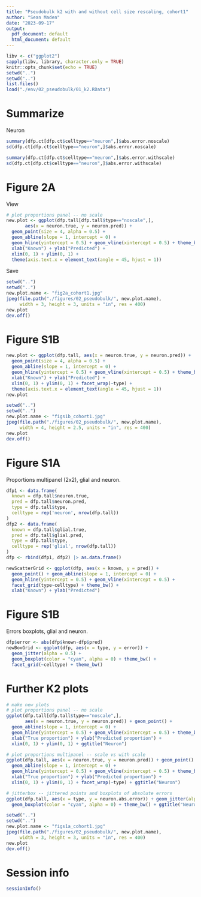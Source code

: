 ```yaml
---
title: "Pseudobulk k2 with and without cell size rescaling, cohort1"
author: "Sean Maden"
date: "2023-09-17"
output:
  pdf_document: default
  html_document: default
---
```


```r
libv <- c("ggplot2")
sapply(libv, library, character.only = TRUE)
knitr::opts_chunk$set(echo = TRUE)
setwd("..")
setwd("..")
list.files()
load("./env/02_pseudobulk/01_k2.RData")
```


# Summarize

Neuron

```r
summary(dfp.ct[dfp.ct$celltype=="neuron",]$abs.error.noscale)
sd(dfp.ct[dfp.ct$celltype=="neuron",]$abs.error.noscale)

summary(dfp.ct[dfp.ct$celltype=="neuron",]$abs.error.withscale)
sd(dfp.ct[dfp.ct$celltype=="neuron",]$abs.error.withscale)
```

# Figure 2A

View

```r
# plot proportions panel -- no scale
new.plot <- ggplot(dfp.tall[dfp.tall$type=="noscale",], 
       aes(x = neuron.true, y = neuron.pred)) + 
  geom_point(size = 4, alpha = 0.5) + 
  geom_abline(slope = 1, intercept = 0) + 
  geom_hline(yintercept = 0.5) + geom_vline(xintercept = 0.5) + theme_bw() +
  xlab("Known") + ylab("Predicted") +
  xlim(0, 1) + ylim(0, 1) +
  theme(axis.text.x = element_text(angle = 45, hjust = 1))

```

Save

```r
setwd("..")
setwd("..")
new.plot.name <- "fig2a_cohort1.jpg"
jpeg(file.path("./figures/02_pseudobulk/", new.plot.name), 
     width = 3, height = 3, units = "in", res = 400)
new.plot
dev.off()
```

# Figure S1B

```r
new.plot <- ggplot(dfp.tall, aes(x = neuron.true, y = neuron.pred)) + 
  geom_point(size = 4, alpha = 0.5) + 
  geom_abline(slope = 1, intercept = 0) + 
  geom_hline(yintercept = 0.5) + geom_vline(xintercept = 0.5) + theme_bw() +
  xlab("Known") + ylab("Predicted") +
  xlim(0, 1) + ylim(0, 1) + facet_wrap(~type) +
  theme(axis.text.x = element_text(angle = 45, hjust = 1))
new.plot
```

```r
setwd("..")
setwd("..")
new.plot.name <- "figs1b_cohort1.jpg"
jpeg(file.path("./figures/02_pseudobulk/", new.plot.name), 
     width = 4, height = 2.5, units = "in", res = 400)
new.plot
dev.off()
```

# Figure S1A

Proportions multipanel (2x2), glial and neuron.

```r
dfp1 <- data.frame(
  known = dfp.tall$neuron.true,
  pred = dfp.tall$neuron.pred,
  type = dfp.tall$type,
  celltype = rep('neuron', nrow(dfp.tall))
)
dfp2 <- data.frame(
  known = dfp.tall$glial.true,
  pred = dfp.tall$glial.pred,
  type = dfp.tall$type,
  celltype = rep('glial', nrow(dfp.tall))
)
dfp <- rbind(dfp1, dfp2) |> as.data.frame()

newScatterGrid <- ggplot(dfp, aes(x = known, y = pred)) +
  geom_point() + geom_abline(slope = 1, intercept = 0) + 
  geom_hline(yintercept = 0.5) + geom_vline(xintercept = 0.5) +
  facet_grid(type~celltype) + theme_bw() +
  xlab("Known") + ylab("Predicted")
```

# Figure S1B

Errors boxplots, glial and neuron.

```r
dfp$error <- abs(dfp$known-dfp$pred)
newBoxGrid <- ggplot(dfp, aes(x = type, y = error)) +
  geom_jitter(alpha = 0.5) + 
  geom_boxplot(color = "cyan", alpha = 0) + theme_bw() +
  facet_grid(~celltype) + theme_bw()
```

# Further K2 plots

```r
# make new plots
# plot proportions panel -- no scale
ggplot(dfp.tall[dfp.tall$type=="noscale",], 
       aes(x = neuron.true, y = neuron.pred)) + geom_point() + 
  geom_abline(slope = 1, intercept = 0) + 
  geom_hline(yintercept = 0.5) + geom_vline(xintercept = 0.5) + theme_bw() +
  xlab("True proportion") + ylab("Predicted proportion") +
  xlim(0, 1) + ylim(0, 1) + ggtitle("Neuron")

# plot proportions multipanel -- scale vs with scale
ggplot(dfp.tall, aes(x = neuron.true, y = neuron.pred)) + geom_point() + 
  geom_abline(slope = 1, intercept = 0) + 
  geom_hline(yintercept = 0.5) + geom_vline(xintercept = 0.5) + theme_bw() +
  xlab("True proportion") + ylab("Predicted proportion") +
  xlim(0, 1) + ylim(0, 1) + facet_wrap(~type) + ggtitle("Neuron")

# jitterbox -- jittered points and boxplots of absolute errors
ggplot(dfp.tall, aes(x = type, y = neuron.abs.error)) + geom_jitter(alpha = 0.5) + 
  geom_boxplot(color = "cyan", alpha = 0) + theme_bw() + ggtitle("Neuron")
```

```r
setwd("..")
setwd("..")
new.plot.name <- "figs1a_cohort1.jpg"
jpeg(file.path("./figures/02_pseudobulk/", new.plot.name), 
     width = 3, height = 3, units = "in", res = 400)
new.plot
dev.off()
```

# Session info

```r
sessionInfo()
```
